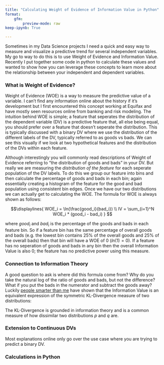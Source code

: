 ```yaml
---
title: "Calculating Weight of Evidence of Information Value in Python"
format:
	gfm:
		preview-mode: raw
keep-ipynb: True

---
```


Sometimes in my Data Science projects I need a quick and easy way to measure and visualize a predictive trend for several independent variables. My go to way to do this is to use Weight of Evidence and Information Value. Recently I put together some code in python to calculate these values and wanted to show how you can leverage these concepts to learn more about the relationship between your independent and dependent variables. 

### What is Weight of Evidence?

Weight of Evidence (WOE) is a way to measure the predictive value of a variable. I can't find any information online about the history if it's development but I first encountered this concept working at Equifax and have mostly seen resources online from banking and risk modeling. The intuition behind WOE is simple; a feature that seperates the distribution of the dependent variable (DV) is a predictive feature that, all else being equal, you should prefer over a feature that doesn't seperate the distribution. This is typically discussed with a binary DV where we use the distribution of the different labels of the DV, typically referred to as goods vs bads. We can see this visually if we look at two hypothetical features and the distribution of the DVs within each feature. 


Although interestingly you will commonly read descriptions of Weight of Evidence referring to "the distribution of goods and bads" in your DV. But really we are measuring the *distribution of the feature* for each seperate population of the DV labels. To do this we group our feature into bins and then calculate the percentage of goods and bads in each bin; again essentially creating a histogram of the feature for the good and bad population using consistent bin edges. Once we have our two distributions we can actually get to calculating the WOE. The formula for WOE is always shown as follows:

$$\displaylines{
    WOE_i = \ln(\frac{good_i}{bad_i}) \\
    IV = \sum_{i=1}^N WOE_i * (good_i - bad_i)
}
$$

where $good_i$ and $bad_i$ is the percentage of the goods and bads in each feature bin. So if a feature bin has the same percentage of overall goods and bads (e.g. the lowest bin contains 25% of the overall goods and 25% of the overall bads) then that bin will have a WOE of 0 ($ln(1) = 0$). If a feature has no seperation of goods and bads in any bin then the overall Information Value is also 0; the feature has no predictive power using this measure. 

### Connection to Information Theory

A good question to ask is where did this formula come from? Why do you take the natural log of the ratio of goods and bads, but not the difference? What if you put the bads in the numerator and subtract the goods away? Luckily [people smarter than me](https://stats.stackexchange.com/a/462445) have shown that the Information Value is an equivalent expression of the symmetric KL-Divergence measure of two distributions:


The KL-Divergence is grounded in information theory and is a common measure of how dissimilar two distributions $p$ and $q$ are. 

### Extension to Continuous DVs

Most explanations online only go over the use case where you are trying to predict a binary DV. 

### Calculations in Python

